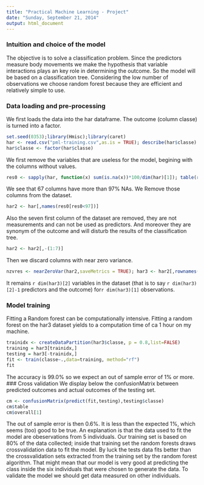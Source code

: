 ```yaml
---
title: "Practical Machine Learning - Project"
date: "Sunday, September 21, 2014"
output: html_document
---
```


### Intuition and choice of the model
The objective is to solve a classification problem. Since the predictors measure body movements we make the hypothesis that variable interactions plays an key role in determining the outcome. So the model will be based on a classification tree. Considering the low number of observations we choose random forest because they are efficient and relatively simple to use.  

### Data loading and pre-processing
We first loads the data into the har dataframe. The outcome (column classe) is turned into a factor. 
```r
set.seed(0353);library(Hmisc);library(caret)
har <- read.csv("pml-training.csv",as.is = TRUE); describe(har$classe)
har$classe <- factor(har$classe)
```
We first remove the variables that are useless for the model, begining with the columns without values. 
```r
res0 <- sapply(har, function(x) sum(is.na(x))*100/dim(har)[1]); table(round(res0,1))
```
We see that 67 columns have more than 97% NAs. We Remove those columns from the dataset.
```r
har2 <- har[,names(res0[res0<97])]
```
Also the seven first column of the dataset are removed, they are not measurements and can not be used as predictors. And moreover they are synonym of the outcome and will disturb the results of the classification tree.
```r
har2 <- har2[,-(1:7)]
```
Then we discard columns with near zero variance.
```r
nzvres <- nearZeroVar(har2,saveMetrics = TRUE); har3 <- har2[,rownames(nzvres[!nzvres$nzv,])]
```
It remains `r dim(har3)[2]` variables in the dataset (that is to say `r dim(har3)[2]-1` predictors and the outcome) for`r dim(har3)[1]` observations.

### Model training
Fitting a Random forest can be computationally intensive. Fitting a random forest on the har3 dataset yields to a computation time of ca 1 hour on my machine.
```r
trainidx <- createDataPartition(har3$classe, p = 0.8,list=FALSE)
training = har3[trainidx,]
testing = har3[-trainidx,]
fit <- train(classe~.,data=training, method="rf")
fit
```
The accuracy is 99.0% so we expect an out of sample error of 1% or more.
### Cross validation
We display below the confusionMatrix between predicted outcomes and actual outcomes of the testing set.
```r
cm <- confusionMatrix(predict(fit,testing),testing$classe)
cm$table
cm$overall[1]
```
The out of sample error is then 0.6%. It is less than the expected 1%, which seems (too) good to be true. An explanation is that the data used to fit the model are obeservations from 5 individuals. Our training set is based on 80% of the data collected; inside that training set the random forests draws crossvalidation data to fit the model. By luck the tests data fits better than the crossvalidation sets extracted from the training set by the random forest algorithm.
That might mean that our model is very good at predicting the class inside the six individuals that were chosen to generate the data. To validate the model we should get data measured on other individuals.
